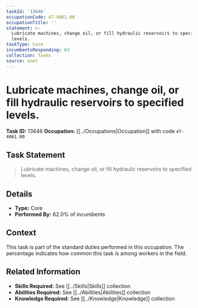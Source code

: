 ```yaml
---
taskId: '13646'
occupationCode: 47-4061.00
occupationTitle: ''
statement: >-
  Lubricate machines, change oil, or fill hydraulic reservoirs to specified
  levels.
taskType: Core
incumbentsResponding: 62
collection: Tasks
source: onet
---
```

# Lubricate machines, change oil, or fill hydraulic reservoirs to specified levels.

**Task ID:** 13646
**Occupation:** [[../Occupations|Occupation]] with code `47-4061.00`

## Task Statement

> Lubricate machines, change oil, or fill hydraulic reservoirs to specified levels.

## Details

- **Type:** Core
- **Performed By:** 62.0% of incumbents

## Context

This task is part of the standard duties performed in this occupation. The percentage indicates how common this task is among workers in the field.

## Related Information

- **Skills Required:** See [[../Skills|Skills]] collection
- **Abilities Required:** See [[../Abilities|Abilities]] collection
- **Knowledge Required:** See [[../Knowledge|Knowledge]] collection
